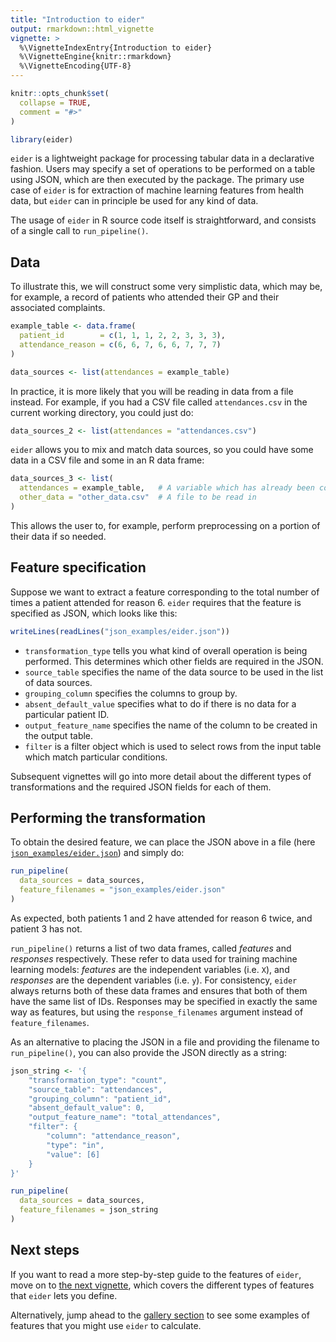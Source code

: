 ```yaml
---
title: "Introduction to eider"
output: rmarkdown::html_vignette
vignette: >
  %\VignetteIndexEntry{Introduction to eider}
  %\VignetteEngine{knitr::rmarkdown}
  %\VignetteEncoding{UTF-8}
---
```


```r
knitr::opts_chunk$set(
  collapse = TRUE,
  comment = "#>"
)
```

```r
library(eider)
```

`eider` is a lightweight package for processing tabular data in a declarative fashion.
Users may specify a set of operations to be performed on a table using JSON, which are then executed by the package.
The primary use case of `eider` is for extraction of machine learning features from health data, but `eider` can in principle be used for any kind of data.

The usage of `eider` in R source code itself is straightforward, and consists of a single call to `run_pipeline()`.

## Data

To illustrate this, we will construct some very simplistic data, which may be, for example, a record of patients who attended their GP and their associated complaints.


```r
example_table <- data.frame(
  patient_id        = c(1, 1, 1, 2, 2, 3, 3, 3),
  attendance_reason = c(6, 6, 7, 6, 6, 7, 7, 7)
)

data_sources <- list(attendances = example_table)
```

In practice, it is more likely that you will be reading in data from a file instead.
For example, if you had a CSV file called `attendances.csv` in the current working directory, you could just do:

```r
data_sources_2 <- list(attendances = "attendances.csv")
```

`eider` allows you to mix and match data sources, so you could have some data in a CSV file and some in an R data frame:

```r
data_sources_3 <- list(
  attendances = example_table,   # A variable which has already been constructed
  other_data = "other_data.csv"  # A file to be read in
)
```

This allows the user to, for example, perform preprocessing on a portion of their data if so needed.

## Feature specification

Suppose we want to extract a feature corresponding to the total number of times a patient attended for reason 6.
`eider` requires that the feature is specified as JSON, which looks like this:

```r
writeLines(readLines("json_examples/eider.json"))
```

- `transformation_type` tells you what kind of overall operation is being performed.
  This determines which other fields are required in the JSON.
- `source_table` specifies the name of the data source to be used in the list of data sources.
- `grouping_column` specifies the columns to group by.
- `absent_default_value` specifies what to do if there is no data for a particular patient ID.
- `output_feature_name` specifies the name of the column to be created in the output table.
- `filter` is a filter object which is used to select rows from the input table which match particular conditions.

Subsequent vignettes will go into more detail about the different types of transformations and the required JSON fields for each of them.

## Performing the transformation

To obtain the desired feature, we can place the JSON above in a file (here [`json_examples/eider.json`](https://github.com/alan-turing-institute/eider/blob/main/vignettes/json_examples/eider.json)) and simply do:

```r
run_pipeline(
  data_sources = data_sources,
  feature_filenames = "json_examples/eider.json"
)
```

As expected, both patients 1 and 2 have attended for reason 6 twice, and patient 3 has not.

`run_pipeline()` returns a list of two data frames, called _features_ and _responses_ respectively.
These refer to data used for training machine learning models: _features_ are the independent variables (i.e. `X`), and _responses_ are the dependent variables (i.e. `y`).
For consistency, `eider` always returns both of these data frames and ensures that both of them have the same list of IDs.
Responses may be specified in exactly the same way as features, but using the `response_filenames` argument instead of `feature_filenames`.

As an alternative to placing the JSON in a file and providing the filename to `run_pipeline()`, you can also provide the JSON directly as a string:

```r
json_string <- '{
    "transformation_type": "count",
    "source_table": "attendances",
    "grouping_column": "patient_id",
    "absent_default_value": 0,
    "output_feature_name": "total_attendances",
    "filter": {
        "column": "attendance_reason",
        "type": "in",
        "value": [6]
    }
}'

run_pipeline(
  data_sources = data_sources,
  feature_filenames = json_string
)
```

## Next steps

If you want to read a more step-by-step guide to the features of `eider`, move on to [the next vignette](features.html), which covers the different types of features that `eider` lets you define.

Alternatively, jump ahead to the [gallery section](examples_ae.html) to see some examples of features that you might use `eider` to calculate.
